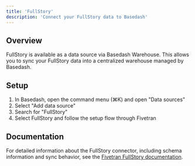 ```yaml
---
title: 'FullStory'
description: 'Connect your FullStory data to Basedash'
---
```


## Overview

FullStory is available as a data source via Basedash Warehouse. This allows you to sync your FullStory data into a centralized warehouse managed by Basedash.

## Setup

1. In Basedash, open the command menu (⌘K) and open "Data sources"
2. Select "Add data source"
3. Search for "FullStory"
4. Select FullStory and follow the setup flow through Fivetran

## Documentation

For detailed information about the FullStory connector, including schema information and sync behavior, see the [Fivetran FullStory documentation](https://fivetran.com/docs/connectors/applications/fullstory).
